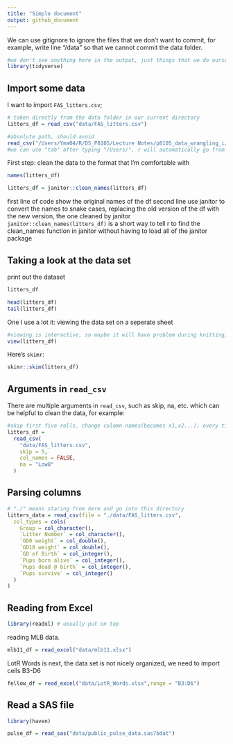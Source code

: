 ```yaml
---
title: "Simple document"
output: github_document
---
```


We can use gitignore to ignore the files that we don't want to commit, for example, write line "/data" so that we cannot commit the data folder. 

```r
#we don't see anything here in the output, just things that we do ourselves in the background
library(tidyverse)
```

## Import some data

I want to import `FAS_litters.csv`;

```r
# taken directly from the data folder in our current directory
litters_df = read_csv("data/FAS_litters.csv")
```

```r
#absolute path, should avoid
read_csv("/Users/Yma04/R/DS_P8105/Lecture Notes/p8105_data_wrangling_i/data/FAS_litters.csv")
#we can use "tab" after typing "/Users/", r will automatically go from there 
```

First step: clean the data to the format that I'm comfortable with
```r
names(litters_df)

litters_df = janitor::clean_names(litters_df)
```

first line of code show the original names of the df
second line use janitor to convert the names to snake cases, replacing the old version of the df with the new version, the one cleaned by janitor 
`janitor::clean_names(litters_df)` is a short way to tell r to find the clean_names function in janitor without having to load all of the janitor package 

## Taking a look at the data set

print out the dataset 
```r
litters_df 

head(litters_df)
tail(litters_df)
```

One I use a lot it: viewing the data set on a seperate sheet
```r
#viewing is interactive, so maybe it will have problem during knitting, so put eval=FALSE
view(litters_df)
```

Here's `skimr`:
```r
skimr::skim(litters_df)
```

## Arguments in `read_csv`

There are multiple arguments in `read_csv`, such as skip, na, etc. which can be helpful to clean the data, for example:

```r
#skip first five rolls, change colomn names(becomes x1,x2...), every time it sees a "Low8", regard it as missing data
litters_df =
  read_csv(
    "data/FAS_litters.csv",
    skip = 5,
    col_names = FALSE,
    na = "Low8"
  )
```

## Parsing columns

```r
# "./" means staring from here and go into this directory
litters_data = read_csv(file = "./data/FAS_litters.csv",
  col_types = cols(
    Group = col_character(),
    `Litter Number` = col_character(),
    `GD0 weight` = col_double(),
    `GD18 weight` = col_double(),
    `GD of Birth` = col_integer(),
    `Pups born alive` = col_integer(),
    `Pups dead @ birth` = col_integer(),
    `Pups survive` = col_integer()
  )
)
```

## Reading from Excel

```r
library(readxl) # usually put on top
```

reading MLB data.

```r
mlb11_df = read_excel("data/mlb11.xlsx")
```

LotR Words is next, the data set is not nicely organized, we need to import cells B3-D6

```r
fellow_df = read_excel("data/LotR_Words.xlsx",range = "B3:D6")
```

## Read a SAS file

```r
library(haven)
```

```r
pulse_df = read_sas("data/public_pulse_data.sas7bdat")
```


